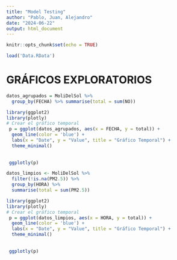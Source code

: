 ---
title: "Model Testing"
author: "Pablo, Juan, Alejandro"
date: "2024-06-22"
output: html_document
---

```{r setup, include=FALSE}
knitr::opts_chunk$set(echo = TRUE)
```




```{r}
load('Data.RData')
```



# GRÁFICOS EXPLORATORIOS


```{r}
datos_agrupados = MoliDelSol %>%
  group_by(FECHA) %>% summarise(total = sum(NO))


```



```{r}
library(ggplot2)
library(plotly)
# Crear el gráfico temporal
 p = ggplot(datos_agrupados, aes(x = FECHA, y = total)) +
  geom_line(color = 'blue') +
  labs(x = "Date", y = "Value", title = "Gráfico Temporal") +
  theme_minimal()
 
 
 ggplotly(p)

```







```{r}

datos_limpios <- MoliDelSol %>%
  filter(!is.na(PM2.5)) %>%
  group_by(HORA) %>%
  summarise(total = sum(PM2.5))

```



```{r}
library(ggplot2)
library(plotly)
# Crear el gráfico temporal
 p = ggplot(datos_limpios, aes(x = HORA, y = total)) +
  geom_line(color = 'blue') +
  labs(x = "Date", y = "Value", title = "Gráfico Temporal") +
  theme_minimal()
 
 
 ggplotly(p)

```



```{r}



```






